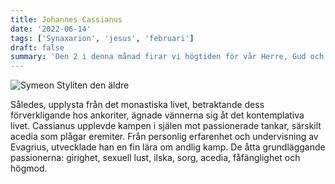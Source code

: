 ```yaml
---
title: Johannes Cassianus
date: '2022-06-14'
tags: ['Synaxarion', 'jesus', 'februari']
draft: false
summary: 'Den 2 i denna månad firar vi högtiden för vår Herre, Gud och Frälsare JESUS KRISTUS '
---
```


![Symeon Styliten den äldre](/static/ortodoxa/jesus.webp)

Således, upplysta från det monastiska livet,
betraktande dess förverkligande hos ankoriter,
ägnade vännerna sig åt det kontemplativa livet.
Cassianus upplevde kampen i själen mot passionerade tankar,
särskilt acedia som plågar eremiter.
Från personlig erfarenhet och undervisning av Evagrius,
utvecklade han en fin lära om andlig kamp.
De åtta grundläggande passionerna: girighet, sexuell lust, ilska,
sorg, acedia, fåfänglighet och högmod.
